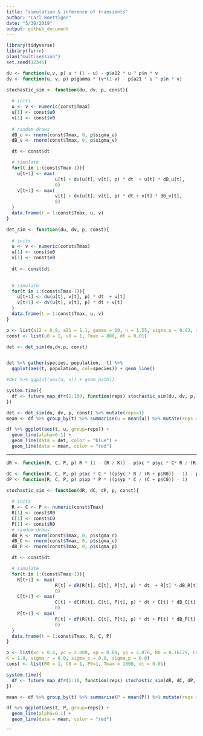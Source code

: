 ```yaml
---
title: "simulation & inference of transients"
author: "Carl Boettiger"
date: "5/30/2019"
output: github_document
---
```

  
```r
library(tidyverse)
library(furrr)
plan("multisession")
set.seed(12345)
```
  
```r
du <- function(u,v, p) u * (1 - u) - p$a12 * u ^ p$n * v
dv <- function(u, v, p) p$gamma * (v*(1-v) - p$a21 * u ^ p$n * v)
```


```r
stochastic_sim <- function(du, dv, p, const){
  
  # inits
  u <- v <- numeric(const$Tmax)
  u[1] <- const$u0
  v[1] <- const$v0
  
  # random draws
  dB_u <- rnorm(const$Tmax, 0, p$sigma_u)
  dB_v <- rnorm(const$Tmax, 0, p$sigma_v)

  dt <- const$dt

  # simulate
  for(t in 1:(const$Tmax-1)){
    u[t+1] <- max( 
                  u[t] + du(u[t], v[t], p) * dt  + u[t] * dB_u[t],
                  0)
    v[t+1] <- max( 
                  v[t] + dv(u[t], v[t], p) * dt + v[t] * dB_v[t],
                  0)
  }
  data.frame(t = 1:const$Tmax, u, v)
}
```



```r
det_sim <- function(du, dv, p, const){
  
  # inits
  u <- v <- numeric(const$Tmax)
  u[1] <- const$u0
  v[1] <- const$v0
  
  dt <- const$dt

  
  # simulate
  for(t in 1:(const$Tmax-1)){
    u[t+1] <- du(u[t], v[t], p) * dt  + u[t]
    v[t+1] <- dv(u[t], v[t], p) * dt + v[t]
  }
  data.frame(t = 1:const$Tmax, u, v)
}

```



```r
p <- list(a12 = 0.9, a21 = 1.1, gamma = 10, n = 1.55, sigma_u = 0.02, sigma_v = 0.02)  # n = 1.8
const <- list(u0 = 1, v0 = 1, Tmax = 800, dt = 0.01)

det <- det_sim(du,dv,p, const) 


det %>% gather(species, population, -t) %>% 
  ggplot(aes(t, population, col=species)) + geom_line()

#det %>% ggplot(aes(u, v)) + geom_path()
```


```r
system.time({
  df <- future_map_dfr(1:100, function(reps) stochastic_sim(du, dv, p, const), .id = "reps")
})


```


```r
det <- det_sim(du, dv, p, const) %>% mutate(reps=1)
mean <- df %>% group_by(t) %>% summarise(u = mean(u)) %>% mutate(reps = 1)
```

```r
df %>% ggplot(aes(t, u, group=reps)) + 
  geom_line(alpha=0.1) +
  geom_line(data = det, color = "blue") + 
  geom_line(data = mean, color = "red")
```


--------





```r
dR <- function(R, C, P, p) R * (1 - (R / K)) - p$xc * p$yc * C* R / (R + p$R0)

dC <- function(R, C, P, p) p$xc * C * ((p$yc * R / (R + p$R0)) - 1) - p$xp * p$yp * P * C / (C + p$C0)
dP <- function(R, C, P, p) p$xp * P * ((p$yp * C / (C + p$C0)) - 1) 


```


```r
stochastic_sim <- function(dR, dC, dP, p, const){
  
  # inits
  R <- C <- P <- numeric(const$Tmax)
  R[1] <- const$R0
  C[1] <- const$C0
  P[1] <- const$R0
  # random draws
  dB_R <- rnorm(const$Tmax, 0, p$sigma_r)
  dB_C <- rnorm(const$Tmax, 0, p$sigma_c)
  dB_P <- rnorm(const$Tmax, 0, p$sigma_p)

  dt <- const$dt

  # simulate
  for(t in 1:(const$Tmax-1)){
    R[t+1] <- max( 
                  R[t] + dR(R[t], C[t], P[t], p) * dt  + R[t] * dB_R[t],
                  0)
    C[t+1] <- max( 
                  C[t] + dC(R[t], C[t], P[t], p) * dt + C[t] * dB_C[t],
                  0)
    P[t+1] <- max(
                  P[t] + dP(R[t], C[t], P[t], p) * dt + P[t] * dB_P[t],
                  0)
  }
  data.frame(t = 1:const$Tmax, R, C, P)
}
```

```r
p <- list(xc = 0.4, yc = 2.009, xp = 0.08, yp = 2.876, R0 = 0.16129, C0 = 0.5, 
K = 1.0, sigma_r = 0.0, sigma_c = 0.0, sigma_p = 0.0)
const <- list(R0 = 1, C0 = 1, P0=1, Tmax = 1800, dt = 0.01)

```

```r
system.time({
  df <- future_map_dfr(1:10, function(reps) stochastic_sim(dR, dC, dP, p, const), .id = "reps")
})
```
```r
mean <- df %>% group_by(t) %>% summarise(P = mean(P)) %>% mutate(reps = 1)
```

```r
df %>% ggplot(aes(t, P, group=reps)) + 
  geom_line(alpha=0.1) +
  geom_line(data = mean, color = "red")
```
```
